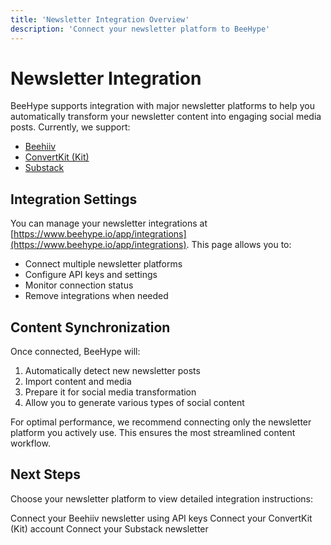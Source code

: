 ```yaml
---
title: 'Newsletter Integration Overview'
description: 'Connect your newsletter platform to BeeHype'
---
```


# Newsletter Integration

BeeHype supports integration with major newsletter platforms to help you automatically transform your newsletter content into engaging social media posts. Currently, we support:

- [Beehiiv](/newsletter-integration/beehiiv)
- [ConvertKit (Kit)](/newsletter-integration/kit)
- [Substack](/newsletter-integration/substack)

## Integration Settings

You can manage your newsletter integrations at [https://www.beehype.io/app/integrations](https://www.beehype.io/app/integrations). This page allows you to:

- Connect multiple newsletter platforms
- Configure API keys and settings
- Monitor connection status
- Remove integrations when needed

## Content Synchronization

Once connected, BeeHype will:

1. Automatically detect new newsletter posts
2. Import content and media
3. Prepare it for social media transformation
4. Allow you to generate various types of social content

<Note>
For optimal performance, we recommend connecting only the newsletter platform you actively use. This ensures the most streamlined content workflow.
</Note>

## Next Steps

Choose your newsletter platform to view detailed integration instructions:

<CardGroup cols={2}>
  <Card
    title="Beehiiv"
    icon="newspaper"
    href="/newsletter-integration/beehiiv"
  >
    Connect your Beehiiv newsletter using API keys
  </Card>
  <Card
    title="ConvertKit"
    icon="envelope"
    href="/newsletter-integration/kit"
  >
    Connect your ConvertKit (Kit) account
  </Card>
  <Card
    title="Substack"
    icon="book"
    href="/newsletter-integration/substack"
  >
    Connect your Substack newsletter
  </Card>
</CardGroup>
